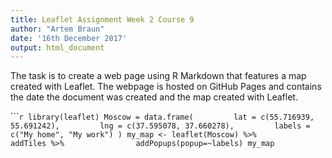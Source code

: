 ---
title: Leaflet Assignment Week 2 Course 9
author: "Artem Braun"
date: '16th December 2017'
output: html_document
---

The task is to create a web page using R Markdown that features a map created with Leaflet.
The webpage is hosted on GitHub Pages and contains the date the document was created and the map created with Leaflet. 
  
``````{r, echo=FALSE, message=FALSE}
library(leaflet)
Moscow = data.frame(
        lat = c(55.716939, 55.691242),
        lng = c(37.595078, 37.660278),
        labels = c("My home", "My work")
)
my_map <- leaflet(Moscow) %>% 
              addTiles %>% 
              addPopups(popup=~labels)
my_map
```